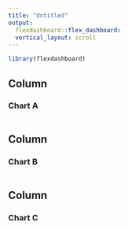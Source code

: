 ```yaml
---
title: "Untitled"
output: 
  flexdashboard::flex_dashboard:
  vertical_layout: scroll
---
```


```r
library(flexdashboard)
```

Column
-----------------------------------------------------------------------

### Chart A

```r

```

Column
-----------------------------------------------------------------------

### Chart B

```r

```

Column {data-width=350}
-----------------------------------------------------------------------
### Chart C

```r

```

